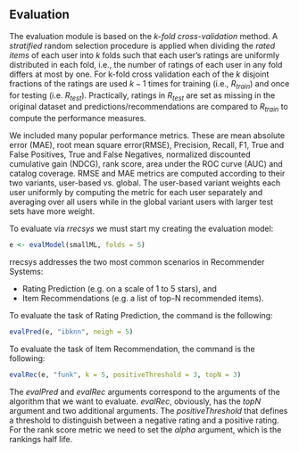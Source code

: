 <!--
%\VignetteEngine{knitr::knitr}
%\VignetteIndexEntry{1.2 Evaluation}
-->

## Evaluation

The evaluation module is based on the _k-fold cross-validation_ method. A _stratified_ random selection procedure is applied when dividing the _rated items_ of each user into $k$ folds such that each user's ratings are uniformly distributed in each fold, i.e., the number of ratings of each user in any fold differs at most by one. For k-fold cross validation each of the $k$ disjoint fractions of the ratings are used $k-1$ times for training (i.e., $R_{train}$) and once for testing (i.e. $R_{test}$). Practically, ratings in $R_{test}$ are set as missing in the original dataset and predictions/recommendations are compared to $R_{train}$ to compute the  performance measures.

We included many popular performance metrics. These are mean absolute error (MAE), root mean square error(RMSE), Precision, Recall, F1, True and False Positives, True and False Negatives, normalized discounted cumulative gain (NDCG), rank score, area under the ROC curve (AUC) and catalog coverage. RMSE and MAE metrics are computed according to their two variants, user-based vs. global. The user-based variant weights each user uniformly by computing the metric for each user separately and averaging over all users while in the global variant users with larger test sets have more weight.

To evaluate via _rrecsys_ we must start my creating the evaluation model:

```r
e <- evalModel(smallML, folds = 5)
```
rrecsys addresses the two most common scenarios in Recommender Systems:

* Rating Prediction (e.g. on a scale of 1 to 5 stars), and
* Item Recommendations (e.g. a list of top-N recommended items).

To evaluate the task of Rating Prediction, the command is the following:
```r
evalPred(e, "ibknn", neigh = 5)
```

To evaluate the task of Item Recommendation, the command is the following:
```r
evalRec(e, "funk", k = 5, positiveThreshold = 3, topN = 3)
```
The _evalPred_ and _evalRec_ arguments correspond to the arguments of the algorithm that we want to evaluate. _evalRec_, obviously, has the _topN_ argument and two additional arguments. The _positiveThreshold_ that defines a threshold to distinguish between a negative rating and a positive rating. For the rank score metric we need to set the _alpha_ argument, which is the rankings half life.

<!--To compute the AUC:
```r
getAUC(e, "globalAv")
``` -->

